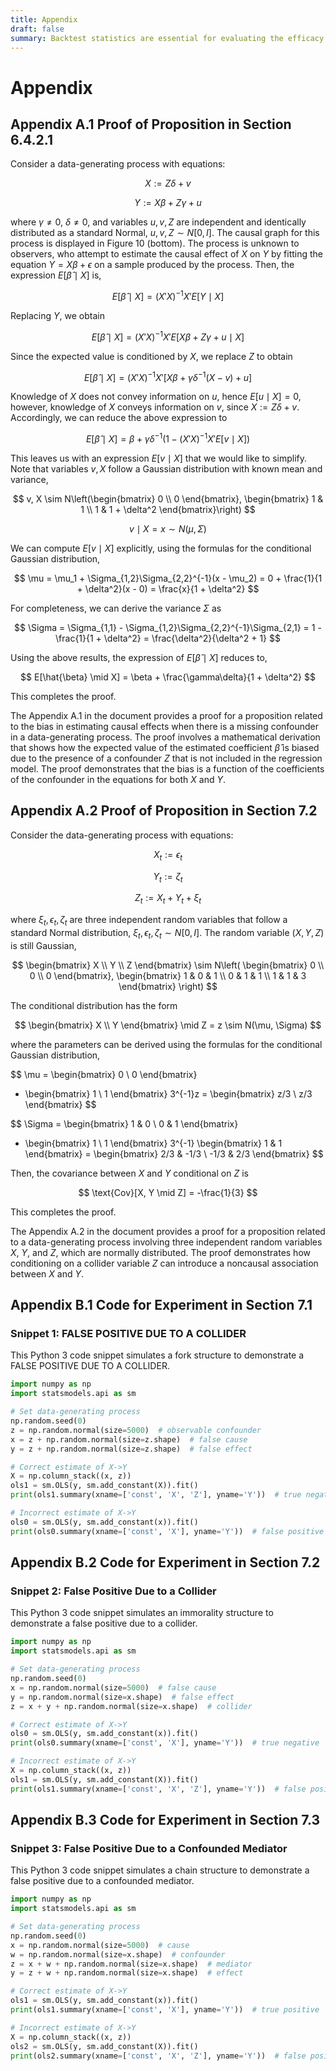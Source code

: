 ```yaml
---
title: Appendix
draft: false
summary: Backtest statistics are essential for evaluating the efficacy of investment strategies.
---
```



<TOCInline toc={props.toc} asDisclosure />

# Appendix

## Appendix A.1 Proof of Proposition in Section 6.4.2.1

Consider a data-generating process with equations:

$$
X := Z\delta + v
$$

$$
Y := X\beta + Z\gamma + u
$$

where $\gamma \neq 0$, $\delta \neq 0$, and variables $u, v, Z$ are independent and identically distributed as a standard Normal, $u, v, Z \sim N[0, I]$. The causal graph for this process is displayed in Figure 10 (bottom). The process is unknown to observers, who attempt to estimate the causal effect of $X$ on $Y$ by fitting the equation $Y = X\beta + \epsilon$ on a sample produced by the process. Then, the expression $E[\hat{\beta} \mid X]$ is,

$$
E[\hat{\beta} \mid X] = (X'X)^{-1}X'E[Y \mid X]
$$

Replacing $Y$, we obtain

$$
E[\hat{\beta} \mid X] = (X'X)^{-1}X'E[X\beta + Z\gamma + u \mid X]
$$

Since the expected value is conditioned by $X$, we replace $Z$ to obtain

$$
E[\hat{\beta} \mid X] = (X'X)^{-1}X'[X\beta + \gamma\delta^{-1}(X - v) + u]
$$

Knowledge of $X$ does not convey information on $u$, hence $E[u \mid X] = 0$, however, knowledge of $X$ conveys information on $v$, since $X := Z\delta + v$. Accordingly, we can reduce the above expression to

$$
E[\hat{\beta} \mid X] = \beta + \gamma\delta^{-1}(1 - (X'X)^{-1}X'E[v \mid X])
$$

This leaves us with an expression $E[v \mid X]$ that we would like to simplify. Note that variables $v, X$ follow a Gaussian distribution with known mean and variance,

$$
v, X \sim N\left(\begin{bmatrix} 0 \\ 0 \end{bmatrix}, \begin{bmatrix} 1 & 1 \\ 1 & 1 + \delta^2 \end{bmatrix}\right)
$$

$$
v \mid X = x \sim N(\mu, \Sigma)
$$

We can compute $E[v \mid X]$ explicitly, using the formulas for the conditional Gaussian distribution,

$$
\mu = \mu_1 + \Sigma_{1,2}\Sigma_{2,2}^{-1}(x - \mu_2) = 0 + \frac{1}{1 + \delta^2}(x - 0) = \frac{x}{1 + \delta^2}
$$

For completeness, we can derive the variance $\Sigma$ as

$$
\Sigma = \Sigma_{1,1} - \Sigma_{1,2}\Sigma_{2,2}^{-1}\Sigma_{2,1} = 1 - \frac{1}{1 + \delta^2} = \frac{\delta^2}{\delta^2 + 1}
$$

Using the above results, the expression of $E[\hat{\beta} \mid X]$ reduces to,

$$
E[\hat{\beta} \mid X] = \beta + \frac{\gamma\delta}{1 + \delta^2}
$$

This completes the proof.

The Appendix A.1 in the document provides a proof for a proposition related to the bias in estimating causal effects when there is a missing confounder in a data-generating process. The proof involves a mathematical derivation that shows how the expected value of the estimated coefficient $\hat{\beta}$ is biased due to the presence of a confounder $Z$ that is not included in the regression model. The proof demonstrates that the bias is a function of the coefficients of the confounder in the equations for both $X$ and $Y$.

## Appendix A.2 Proof of Proposition in Section 7.2

Consider the data-generating process with equations:

$$
X_t := \epsilon_t
$$

$$
Y_t := \zeta_t
$$

$$
Z_t := X_t + Y_t + \xi_t
$$

where $\xi_t, \epsilon_t, \zeta_t$ are three independent random variables that follow a standard Normal distribution, $\xi_t, \epsilon_t, \zeta_t \sim N[0, I]$. The random variable $(X, Y, Z)$ is still Gaussian,

$$
\begin{bmatrix}
X \\
Y \\
Z
\end{bmatrix}
\sim N\left(
\begin{bmatrix}
0 \\
0 \\
0
\end{bmatrix},
\begin{bmatrix}
1 & 0 & 1 \\
0 & 1 & 1 \\
1 & 1 & 3
\end{bmatrix}
\right)
$$

The conditional distribution has the form

$$
\begin{bmatrix}
X \\
Y
\end{bmatrix}
\mid Z = z \sim N(\mu, \Sigma)
$$

where the parameters can be derived using the formulas for the conditional Gaussian distribution,

$$
\mu = \begin{bmatrix}
0 \\
0
\end{bmatrix}
+ \begin{bmatrix}
1 \\
1
\end{bmatrix}
3^{-1}z = \begin{bmatrix}
z/3 \\
z/3
\end{bmatrix}
$$

$$
\Sigma = \begin{bmatrix}
1 & 0 \\
0 & 1
\end{bmatrix}
- \begin{bmatrix}
1 \\
1
\end{bmatrix}
3^{-1}
\begin{bmatrix}
1 & 1
\end{bmatrix}
= \begin{bmatrix}
2/3 & -1/3 \\
-1/3 & 2/3
\end{bmatrix}
$$

Then, the covariance between $X$ and $Y$ conditional on $Z$ is

$$
\text{Cov}[X, Y \mid Z] = -\frac{1}{3}
$$

This completes the proof.

The Appendix A.2 in the document provides a proof for a proposition related to a data-generating process involving three independent random variables $X$, $Y$, and $Z$, which are normally distributed. The proof demonstrates how conditioning on a collider variable $Z$ can introduce a noncausal association between $X$ and $Y$.

## Appendix B.1 Code for Experiment in Section 7.1

### Snippet 1: FALSE POSITIVE DUE TO A COLLIDER

This Python 3 code snippet simulates a fork structure to demonstrate a FALSE POSITIVE DUE TO A COLLIDER.

```python
import numpy as np
import statsmodels.api as sm

# Set data-generating process
np.random.seed(0)
z = np.random.normal(size=5000)  # observable confounder
x = z + np.random.normal(size=z.shape)  # false cause
y = z + np.random.normal(size=z.shape)  # false effect

# Correct estimate of X->Y
X = np.column_stack((x, z))
ols1 = sm.OLS(y, sm.add_constant(X)).fit()
print(ols1.summary(xname=['const', 'X', 'Z'], yname='Y'))  # true negative

# Incorrect estimate of X->Y
ols0 = sm.OLS(y, sm.add_constant(x)).fit()
print(ols0.summary(xname=['const', 'X'], yname='Y'))  # false positive
```

## Appendix B.2 Code for Experiment in Section 7.2

### Snippet 2: False Positive Due to a Collider

This Python 3 code snippet simulates an immorality structure to demonstrate a false positive due to a collider.

```python
import numpy as np
import statsmodels.api as sm

# Set data-generating process
np.random.seed(0)
x = np.random.normal(size=5000)  # false cause
y = np.random.normal(size=x.shape)  # false effect
z = x + y + np.random.normal(size=x.shape)  # collider

# Correct estimate of X->Y
ols0 = sm.OLS(y, sm.add_constant(x)).fit()
print(ols0.summary(xname=['const', 'X'], yname='Y'))  # true negative

# Incorrect estimate of X->Y
X = np.column_stack((x, z))
ols1 = sm.OLS(y, sm.add_constant(X)).fit()
print(ols1.summary(xname=['const', 'X', 'Z'], yname='Y'))  # false positive
```

## Appendix B.3 Code for Experiment in Section 7.3

### Snippet 3: False Positive Due to a Confounded Mediator

This Python 3 code snippet simulates a chain structure to demonstrate a false positive due to a confounded mediator.

```python
import numpy as np
import statsmodels.api as sm

# Set data-generating process
np.random.seed(0)
x = np.random.normal(size=5000)  # cause
w = np.random.normal(size=x.shape)  # confounder
z = x + w + np.random.normal(size=x.shape)  # mediator
y = z + w + np.random.normal(size=x.shape)  # effect

# Correct estimate of X->Y
ols1 = sm.OLS(y, sm.add_constant(x)).fit()
print(ols1.summary(xname=['const', 'X'], yname='Y'))  # true positive

# Incorrect estimate of X->Y
X = np.column_stack((x, z))
ols2 = sm.OLS(y, sm.add_constant(X)).fit()
print(ols2.summary(xname=['const', 'X', 'Z'], yname='Y'))  # false positive
```
